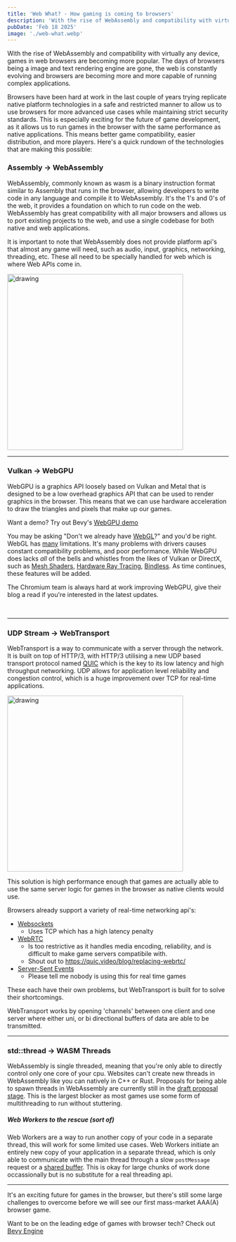 ```yaml
---
title: 'Web What? - How gaming is coming to browsers'
description: 'With the rise of WebAssembly and compatibility with virtually any device, games in web browsers are becoming more popular. But there''s still some large challenges to supporting the platform you should know.'
pubDate: 'Feb 18 2025'
image: './web-what.webp'
---
```



With the rise of WebAssembly and compatibility with virtually any device, games in web browsers are becoming more popular. The days of browsers being a image and text rendering engine are gone, the web is constantly evolving and browsers are becoming more and more capable of running complex applications.

Browsers have been hard at work in the last couple of years trying replicate native platform technologies in a safe and restricted manner to allow us to use browsers for more advanced use cases while maintaining strict security standards.
This is especially exciting for the future of game development, as it allows us to run games in the browser with the same performance as native applications. This means better game compatibility, easier distribution, and more players.
Here's a quick rundown of the technologies that are making this possible:

### Assembly -> WebAssembly

<BaselineStatus id="wasm" />

WebAssembly, commonly known as wasm is a binary instruction format similar to Assembly that runs in the browser,
allowing developers to write code in any language and compile it to WebAssembly. It's the 1's and 0's of the web, it 
provides a foundation on which to run code on the web.
WebAssembly has great compatibility with all major browsers and allows us to port existing projects to the web, and
use a single codebase for both native and web applications.

It is important to note that WebAssembly does not provide platform api's that almost any game will need, such as
audio, input, graphics, networking, threading, etc. These all need to be specially handled for web which is where Web APIs come in.

<Image src={WebassemblyImage} alt="drawing" width="400"/>

----------------------------

### Vulkan -> WebGPU

<BaselineStatus id="webgpu" />

WebGPU is a graphics API loosely based on Vulkan and Metal that is designed to be a low overhead graphics API
that can be used to render graphics in the browser. This means that we can use hardware acceleration to draw the
triangles and pixels that make up our games.

Want a demo? Try out Bevy's [WebGPU demo](https://bevyengine.org/examples-webgpu/3d-rendering/motion-blur/)

You may be asking "Don't we already have [WebGL](https://developer.mozilla.org/en-US/docs/Web/API/WebGL_API)?" and you'd be right.
WebGL has
[many](https://discussions.unity.com/t/webgl-vs-desktop-unity-vs-js-engine/932348)
limitations. It's many problems with drivers causes constant compatibility problems, and poor performance.
While WebGPU does lacks *all* of the bells and whistles from the likes of Vulkan or DirectX, such as 
[Mesh Shaders](https://github.com/gpuweb/gpuweb/issues/3015),
[Hardware Ray Tracing](https://github.com/gpuweb/gpuweb/issues/535),
[Bindless](https://hackmd.io/PCwnjLyVSqmLfTRSqH0viA?view).
As time continues, these features will be added.

The Chromium team is always hard at work improving WebGPU, give their blog a read if you're interested in the latest updates.

<LinkPreview id="https://developer.chrome.com/blog/next-for-webgpu" />

<br/>

----------------------------

### UDP Stream -> WebTransport

<BaselineStatus id="webtransport" />

WebTransport is a way to communicate with a server through the network. It is built on top of HTTP/3, with HTTP/3 utilising
a new UDP based transport protocol named [QUIC](https://www.chromium.org/quic/) which is the key to its low latency and high throughput networking.
UDP allows for application level reliability and congestion control, which is a huge improvement over TCP for real-time applications.

<Image src={WebtransportImage} alt="drawing" width="400"/>

This solution is high performance enough that games are actually able to use the same server logic for games in the browser as native clients would use. 

Browsers already support a variety of real-time networking api's:
- [Websockets](https://developer.mozilla.org/en-US/docs/Web/API/WebSockets_API)
    - Uses TCP which has a high latency penalty
- [WebRTC](https://developer.mozilla.org/en-US/docs/Web/API/WebRTC_API)
    - Is too restrictive as it handles media encoding, reliability, and is difficult to make game servers compatibile with.
    - Shout out to https://quic.video/blog/replacing-webrtc/
- [Server-Sent Events](https://developer.mozilla.org/en-US/docs/Web/API/Server-sent_events/Using_server-sent_events)
    - Please tell me nobody is using this for real time games

These each have their own problems, but WebTransport is built for to solve their shortcomings.

WebTransport works by opening 'channels' between one client and one server where either uni, or bi directional buffers of data are able
to be transmitted.

----------------------------

### std::thread -> WASM Threads

<BaselineStatus id="shared-everything-threads" />

WebAssembly is single threaded, meaning that you're only able to directly control only one core of your cpu. Websites can't create new threads in WebAssembly like you can natively in C++ or Rust.
Proposals for being able to spawn threads in WebAssembly are currently still in the [draft proposal stage](https://github.com/WebAssembly/shared-everything-threads).
This is the largest blocker as most games use some form of multithreading to run without stuttering.

##### Web Workers to the rescue (sort of)

<BaselineStatus id="js-modules-workers" />

Web Workers are a way to run another copy of your code in a separate thread, this will work for some limited use cases.
Web Workers initiate an entirely new copy of your application in a separate thread, which is only able to communicate with the main
thread through a slow `postMessage` request or a [shared buffer](https://developer.mozilla.org/en-US/docs/Web/JavaScript/Reference/Global_Objects/SharedArrayBuffer).
This is okay for large chunks of work done occassionally but is no substitute for a real threading api. 

----------------------------

It's an exciting future for games in the browser, but there's still some large challenges to overcome before we will see our first mass-market AAA(A) browser game.

Want to be on the leading edge of games with browser tech? Check out [Bevy Engine](https://bevyengine.org/)

